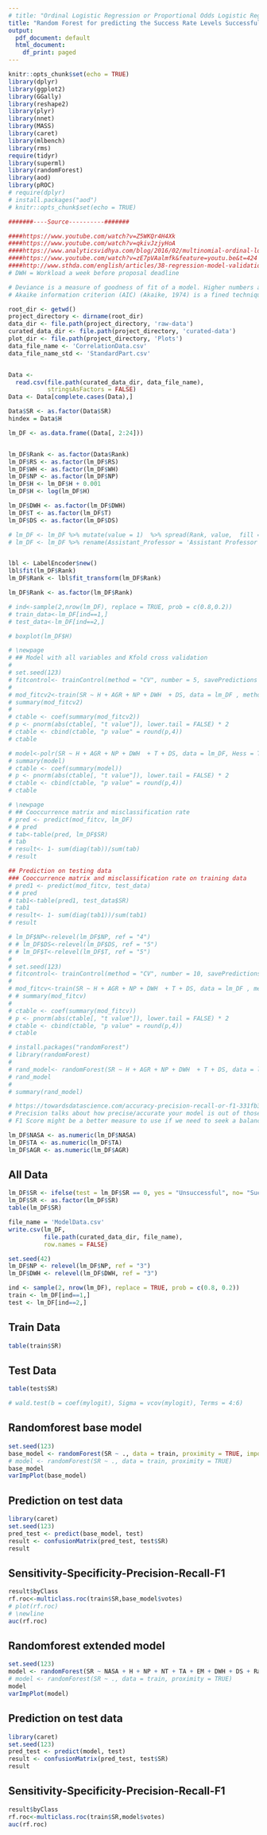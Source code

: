 ```yaml
---
# title: "Ordinal Logistic Regression or Proportional Odds Logistic Regression"
title: "Random Forest for predicting the Success Rate Levels Successful-Unsuccessful"
output:
  pdf_document: default
  html_document:
    df_print: paged
---
```

\newpage
```r
knitr::opts_chunk$set(echo = TRUE)
library(dplyr)
library(ggplot2)
library(GGally)
library(reshape2)
library(plyr)
library(nnet)
library(MASS)
library(caret)
library(mlbench)
library(rms)
require(tidyr)
library(superml)
library(randomForest)
library(aod)
library(pROC)
# require(dplyr)
# install.packages("aod")
# knitr::opts_chunk$set(echo = TRUE)

#######----Source----------#######

####https://www.youtube.com/watch?v=Z5WKQr4H4Xk
####https://www.youtube.com/watch?v=qkivJzjyHoA
####https://www.analyticsvidhya.com/blog/2016/02/multinomial-ordinal-logistic-regression/
####https://www.youtube.com/watch?v=zE7pVAalmfk&feature=youtu.be&t=424
####http://www.sthda.com/english/articles/38-regression-model-validation/157-cross-validation-essentials-in-r/
# DWH = Workload a week before proposal deadline

# Deviance is a measure of goodness of fit of a model. Higher numbers always indicates bad fit.
# Akaike information criterion (AIC) (Akaike, 1974) is a fined technique based on in-sample fit to estimate the likelihood of a model to predict/estimate the future values. A good model is the one that has minimum AIC among all the other models. ... A lower AIC or BIC value indicates a better fit.


```



```r
root_dir <- getwd()
project_directory <- dirname(root_dir)
data_dir <- file.path(project_directory, 'raw-data')
curated_data_dir <- file.path(project_directory, 'curated-data')
plot_dir <- file.path(project_directory, 'Plots')
data_file_name <- 'CorrelationData.csv'
data_file_name_std <- 'StandardPart.csv'


Data <-
  read.csv(file.path(curated_data_dir, data_file_name),
           stringsAsFactors = FALSE)
Data <- Data[complete.cases(Data),]
```


<!-- ```{r,echo=FALSE, warning=FALSE} -->
<!-- success_rate <- ggplot(Data, aes(x = SR)) + -->
<!--   geom_histogram(binwidth = .5, stat = "count") + theme_minimal() + -->
<!--   ylim(0, 200) + -->
<!--   ylab("Count") + xlab("Success rate") + scale_x_discrete( -->
<!--     limits = c("1", "2", "3", "4", "5", "6", "7"), -->
<!--     labels = c("< 10%", -->
<!--                "10-20%", -->
<!--                "20-30%", -->
<!--                "30-50%", -->
<!--                "50-75%", -->
<!--                "75-90%", -->
<!--                "> 90%") -->
<!--   ) + ggtitle("Proposals success rate") + theme(plot.title = element_text(hjust = 0.5)) -->
<!-- print(success_rate) -->


<!-- # success_rate <- ggplot(Data, aes(x = SR)) + -->
<!-- #   geom_histogram(binwidth = .5, stat = "count") + theme_minimal() + -->
<!-- #   ylim(0, 180) + -->
<!-- #   ylab("Count") + xlab("Success rate") + scale_x_discrete( -->
<!-- #     limits = c("1", "2", "3"), -->
<!-- #     labels = c("10-30%", -->
<!-- #                "30-50%", -->
<!-- #                "50-100%") -->
<!-- #   ) + ggtitle("Proposals success rate") + theme(plot.title = element_text(hjust = 0.5)) -->
<!-- # print(success_rate) -->
<!-- ``` -->




```r
Data$SR <- as.factor(Data$SR)
hindex = Data$H

lm_DF <- as.data.frame((Data[, 2:24]))


lm_DF$Rank <- as.factor(Data$Rank)
lm_DF$RS <- as.factor(lm_DF$RS)
lm_DF$WH <- as.factor(lm_DF$WH)
lm_DF$NP <- as.factor(lm_DF$NP)
lm_DF$H <- lm_DF$H + 0.001
lm_DF$H <- log(lm_DF$H)

lm_DF$DWH <- as.factor(lm_DF$DWH)
lm_DF$T <- as.factor(lm_DF$T)
lm_DF$DS <- as.factor(lm_DF$DS)

# lm_DF <- lm_DF %>% mutate(value = 1)  %>% spread(Rank, value,  fill = 0 )
# lm_DF <- lm_DF %>% rename(Assistant_Professor = 'Assistant Professor', Associate_Professor = 'Associate Professor')


lbl <- LabelEncoder$new()
lbl$fit(lm_DF$Rank)
lm_DF$Rank <- lbl$fit_transform(lm_DF$Rank)

lm_DF$Rank <- as.factor(lm_DF$Rank)

# ind<-sample(2,nrow(lm_DF), replace = TRUE, prob = c(0.8,0.2))
# train_data<-lm_DF[ind==1,]
# test_data<-lm_DF[ind==2,]

# boxplot(lm_DF$H)
```

<!-- \newpage -->
<!-- ## Model with NP1 as reference -->
<!-- ```{r, echo=FALSE, warning=FALSE} -->
<!-- # lm_DF$SR <- relevel(lm_DF$SR, ref = 7) -->
<!-- base_model = polr(SR ~ H + NP + AGR + TA + RS + DWH + DS, data = lm_DF, Hess = TRUE) -->
<!-- # base_model=lrm(SR ~ H + NP + AGR, data = lm_DF) -->
<!-- summary(base_model) -->

<!-- ctable <- coef(summary(base_model)) -->
<!-- p <- pnorm(abs(ctable[, "t value"]), lower.tail = FALSE) * 2 -->
<!-- ctable <- cbind(ctable, "p value" = round(p, 4)) -->
<!-- ctable -->
<!-- ``` -->

<!-- ```{r, echo=FALSE, warning=FALSE} -->
<!-- # \newpage -->
<!-- ## Model with NP1 as reference and kfold cross validation -->

<!-- # set.seed(123) -->
<!-- # fitcontrol<- trainControl(method = "CV", number = 10) -->
<!-- #  -->
<!-- # # mod_fitcv<-train(SR ~ H + AGR + NP + DWH  + T + DS, data = lm_DF, na.action = na.omit , method="polr", trControl = fitcontrol) -->
<!-- # mod_fitcv<-train(SR ~ H + AGR + NP, data = lm_DF, na.action = na.omit , method="polr", trControl = fitcontrol) -->
<!-- # # print(mod_fitcv) -->
<!-- # # mod_fitcv<-clm(SR ~ H + AGR + NP + DWH  + T + DS, data = lm_DF, Hess = TRUE) -->
<!-- # summary(mod_fitcv) -->
<!-- #  -->
<!-- # ctable <- coef(summary(mod_fitcv)) -->
<!-- # p <- pnorm(abs(ctable[, "t value"]), lower.tail = FALSE) * 2 -->
<!-- # ctable <- cbind(ctable, "p value" = round(p,4)) -->
<!-- # ctable -->

<!-- ``` -->


<!-- ```{r, echo=FALSE} -->
<!-- # pred <- predict(mod_fitcv, lm_DF) -->
<!-- # # pred -->
<!-- # tab<-table(pred, lm_DF$SR) -->
<!-- # tab -->
<!-- # result<- 1- sum(diag(tab))/sum(tab) -->
<!-- # result -->
<!-- ``` -->



<!-- \newpage -->
<!-- ## Model with NP3 as reference  -->
<!-- ```{r, echo=FALSE, warning=FALSE} -->
<!-- lm_DF$NP <- relevel(lm_DF$NP, ref = "3") -->
<!-- base_model = polr(SR ~ H + NP + AGR + TA + RS + DWH + DS, data = lm_DF, Hess = TRUE) -->
<!-- summary(base_model) -->
<!-- ctable <- coef(summary(base_model)) -->
<!-- p <- pnorm(abs(ctable[, "t value"]), lower.tail = FALSE) * 2 -->
<!-- ctable <- cbind(ctable, "p value" = round(p, 4)) -->
<!-- ctable -->
<!-- ``` -->


<!-- ```{r, echo=FALSE, warning=FALSE} -->
<!-- #\newpage -->
<!-- ## Model with NP4 as reference and kfold cross validation -->

<!-- # set.seed(123) -->
<!-- # fitcontrol<- trainControl(method = "CV", number = 10, savePredictions = T) -->
<!-- #  -->
<!-- # # mod_fitcv<-train(SR ~ H + AGR + NP, data = lm_DF , method="polr", trControl = fitcontrol) -->
<!-- # mod_fitcv<-train(SR ~ H + AGR + NP, data = lm_DF , method="polr", trControl = fitcontrol) -->
<!-- # summary(mod_fitcv) -->
<!-- #  -->
<!-- # ctable <- coef(summary(mod_fitcv)) -->
<!-- # p <- pnorm(abs(ctable[, "t value"]), lower.tail = FALSE) * 2 -->
<!-- # ctable <- cbind(ctable, "p value" = round(p,4)) -->
<!-- # ctable -->

<!-- ``` -->


<!-- \newpage -->
<!-- ## Model with all variables NP1, DWH5 and DS1 as reference -->
<!-- ```{r, echo=FALSE, warning=FALSE} -->

<!-- lm_DF$NP <- relevel(lm_DF$NP, ref = "1") -->
<!-- lm_DF$DWH <- relevel(lm_DF$DWH, ref = "5") -->

<!-- mod_fitcv <- -->
<!--   polr(SR ~ H + NP + AGR + TA + RS + DWH + DS, data = lm_DF, Hess = TRUE) -->
<!-- # mod_fitcv<-polr(SR ~ DS, data = lm_DF , Hess = TRUE) -->
<!-- summary(mod_fitcv) -->

<!-- ctable <- coef(summary(mod_fitcv)) -->
<!-- p <- pnorm(abs(ctable[, "t value"]), lower.tail = FALSE) * 2 -->
<!-- ctable <- cbind(ctable, "p value" = round(p, 4)) -->
<!-- ctable -->
<!-- ``` -->


<!-- \newpage -->
<!-- ## Model with all variables, NP3, DWH1 and DS1 as reference -->
<!-- ```{r, echo=FALSE, warning=FALSE} -->

<!-- # lm_DF$DS<-relevel(lm_DF$DS, ref = "1") -->
<!-- lm_DF$NP <- relevel(lm_DF$NP, ref = "3") -->
<!-- lm_DF$DWH <- relevel(lm_DF$DWH, ref = "1") -->

<!-- mod_fitcv <- -->
<!--   polr(SR ~ H + NP + AGR + TA + RS + DWH + DS, data = lm_DF, Hess = TRUE) -->
<!-- # mod_fitcv<-polr(SR ~ DS, data = lm_DF , Hess = TRUE) -->
<!-- summary(mod_fitcv) -->

<!-- ctable <- coef(summary(mod_fitcv)) -->
<!-- p <- pnorm(abs(ctable[, "t value"]), lower.tail = FALSE) * 2 -->
<!-- ctable <- cbind(ctable, "p value" = round(p, 4)) -->
<!-- ctable -->
<!-- ``` -->

```r
# \newpage
# ## Model with all variables and Kfold cross validation
# 
# set.seed(123)
# fitcontrol<- trainControl(method = "CV", number = 5, savePredictions = T)
# 
# mod_fitcv2<-train(SR ~ H + AGR + NP + DWH  + DS, data = lm_DF , method="polr", trControl = fitcontrol)
# summary(mod_fitcv2)
# 
# ctable <- coef(summary(mod_fitcv2))
# p <- pnorm(abs(ctable[, "t value"]), lower.tail = FALSE) * 2
# ctable <- cbind(ctable, "p value" = round(p,4))
# ctable

```

```r
# model<-polr(SR ~ H + AGR + NP + DWH  + T + DS, data = lm_DF, Hess = TRUE)
# summary(model)
# ctable <- coef(summary(model))
# p <- pnorm(abs(ctable[, "t value"]), lower.tail = FALSE) * 2
# ctable <- cbind(ctable, "p value" = round(p,4))
# ctable
```


```r

# \newpage
# ## Cooccurrence matrix and misclassification rate
# pred <- predict(mod_fitcv, lm_DF)
# # pred
# tab<-table(pred, lm_DF$SR)
# tab
# result<- 1- sum(diag(tab))/sum(tab)
# result
```

```r

## Prediction on testing data
### Cooccurrence matrix and misclassification rate on training data
# pred1 <- predict(mod_fitcv, test_data)
# # pred
# tab1<-table(pred1, test_data$SR)
# tab1
# result<- 1- sum(diag(tab1))/sum(tab1)
# result
```


```r

# lm_DF$NP<-relevel(lm_DF$NP, ref = "4")
# # lm_DF$DS<-relevel(lm_DF$DS, ref = "5")
# # lm_DF$T<-relevel(lm_DF$T, ref = "5")
# 
# set.seed(123)
# fitcontrol<- trainControl(method = "CV", number = 10, savePredictions = T)
# 
# mod_fitcv<-train(SR ~ H + AGR + NP + DWH  + T + DS, data = lm_DF , method="polr", trControl = fitcontrol)
# # summary(mod_fitcv)
# 
# ctable <- coef(summary(mod_fitcv))
# p <- pnorm(abs(ctable[, "t value"]), lower.tail = FALSE) * 2
# ctable <- cbind(ctable, "p value" = round(p,4))
# ctable

```


```r
# install.packages("randomForest")
# library(randomForest)
# 
# rand_model<- randomForest(SR ~ H + AGR + NP + DWH  + T + DS, data = lm_DF)
# rand_model
# 
# summary(rand_model)
```

```r

# https://towardsdatascience.com/accuracy-precision-recall-or-f1-331fb37c5cb9
# Precision talks about how precise/accurate your model is out of those predicted positive, how many of them are actual positive.
# F1 Score might be a better measure to use if we need to seek a balance between Precision and Recall AND there is an uneven class distribution (large number of Actual Negatives).

lm_DF$NASA <- as.numeric(lm_DF$NASA)
lm_DF$TA <- as.numeric(lm_DF$TA)
lm_DF$AGR <- as.numeric(lm_DF$AGR)

```

## All Data
```r

lm_DF$SR <- ifelse(test = lm_DF$SR == 0, yes = "Unsuccessful", no= "Successful")
lm_DF$SR <- as.factor(lm_DF$SR)
table(lm_DF$SR)

file_name = 'ModelData.csv'
write.csv(lm_DF,
          file.path(curated_data_dir, file_name),
          row.names = FALSE)

set.seed(42)
lm_DF$NP <- relevel(lm_DF$NP, ref = "3")
lm_DF$DWH <- relevel(lm_DF$DWH, ref = "3")

ind <- sample(2, nrow(lm_DF), replace = TRUE, prob = c(0.8, 0.2))
train <- lm_DF[ind==1,]
test <- lm_DF[ind==2,]

```
## Train Data
```r
table(train$SR)
```
## Test Data
```r
table(test$SR)
```



<!-- ```{r, echo=FALSE} -->
<!-- mylogit <- glm(SR ~ NP + RS + DWH, data = train, family = "binomial") -->
<!-- summary(mylogit) -->
<!-- ``` -->

```r
# wald.test(b = coef(mylogit), Sigma = vcov(mylogit), Terms = 4:6)
```


\newpage
## Randomforest base model
```r
set.seed(123)
base_model <- randomForest(SR ~ ., data = train, proximity = TRUE, importance=TRUE)
# model <- randomForest(SR ~ ., data = train, proximity = TRUE)
base_model
varImpPlot(base_model)
```
<!-- \newpage -->
<!-- ## Importance of features -->
<!-- ```{r, echo=FALSE} -->
<!-- importance(base_model) -->
<!-- ``` -->

\newpage
## Prediction on test data
```r
library(caret)
set.seed(123)
pred_test <- predict(base_model, test)
result <- confusionMatrix(pred_test, test$SR)
result
```



\newpage
## Sensitivity-Specificity-Precision-Recall-F1
```r
result$byClass
rf.roc<-multiclass.roc(train$SR,base_model$votes)
# plot(rf.roc)
# \newline
auc(rf.roc)
```


<!-- \newpage -->
<!-- ## Randomforest with impotant features -->
<!-- ```{r, echo=FALSE} -->
<!-- set.seed(123) -->
<!-- model <- randomForest(SR ~ NASA + TA + AV + EM + Task + H + DWH + NP + DWR, data = train, proximity = TRUE) -->
<!-- # model <- randomForest(SR ~ ., data = train, proximity = TRUE) -->
<!-- model -->
<!-- ``` -->


\newpage
## Randomforest extended model
```r
set.seed(123)
model <- randomForest(SR ~ NASA + H + NP + NT + TA + EM + DWH + DS + Rank , data = train, proximity = TRUE, importance=TRUE)
# model <- randomForest(SR ~ ., data = train, proximity = TRUE)
model
varImpPlot(model)
```


<!-- \newpage -->
<!-- ## Importance of features -->
<!-- ```{r, echo=FALSE} -->
<!-- importance(model) -->
<!-- ``` -->

\newpage
## Prediction on test data
```r
library(caret)
set.seed(123)
pred_test <- predict(model, test)
result <- confusionMatrix(pred_test, test$SR)
result
```

\newpage
## Sensitivity-Specificity-Precision-Recall-F1
```r
result$byClass
rf.roc<-multiclass.roc(train$SR,model$votes)
auc(rf.roc)
```





<!-- ```{r} -->
<!-- library(rpart) -->
<!-- library(rpart.plot) -->

<!-- fit <- rpart(SR ~ NP + H + AGR + TA + NASA + DWH + T +DS, data = train, method = 'class') -->
<!-- rpart.plot(fit, extra = 106) -->
<!-- ``` -->

<!-- ```{r} -->
<!-- predict_unseen <-predict(fit, test, type = 'class') -->
<!-- predict_unseen -->
<!-- ``` -->

<!-- ```{r} -->
<!-- table_mat <- table(test$SR, predict_unseen) -->
<!-- table_mat -->
<!-- ``` -->

<!-- ```{r} -->
<!-- accuracy_Test <- sum(diag(table_mat)) / sum(table_mat) -->
<!-- accuracy_Test -->
<!-- print(paste('Accuracy for test', accuracy_Test)) -->
<!-- ``` -->

<!-- ```{r} -->
<!-- library(xgboost) -->
<!-- data(iris) -->
<!-- ``` -->
<!-- ```{r} -->
<!-- species = iris$Species -->
<!-- label = as.integer(iris$Species)-1 -->
<!-- iris$Species = NULL -->
<!-- ``` -->

<!-- ```{r} -->
<!-- n = nrow(iris) -->
<!-- train.index = sample(n,floor(0.75*n)) -->
<!-- train.data = as.matrix(iris[train.index,]) -->
<!-- train.label = label[train.index] -->
<!-- test.data = as.matrix(iris[-train.index,]) -->
<!-- test.label = label[-train.index] -->
<!-- ``` -->

<!-- ```{r} -->
<!-- xgb.train = xgb.DMatrix(data=train.data,label=train.label) -->
<!-- xgb.test = xgb.DMatrix(data=test.data,label=test.label) -->
<!-- ``` -->

<!-- ```{r} -->
<!-- num_class = length(levels(species)) -->
<!-- params = list( -->
<!--   booster="gbtree", -->
<!--   eta=0.001, -->
<!--   max_depth=5, -->
<!--   gamma=3, -->
<!--   subsample=0.75, -->
<!--   colsample_bytree=1, -->
<!--   objective="multi:softprob", -->
<!--   eval_metric="mlogloss", -->
<!--   num_class=num_class -->
<!-- ) -->
<!-- ``` -->

<!-- ```{r} -->
<!-- # Train the XGBoost classifer -->
<!-- xgb.fit=xgb.train( -->
<!--   params=params, -->
<!--   data=xgb.train, -->
<!--   nrounds=10000, -->
<!--   nthreads=1, -->
<!--   early_stopping_rounds=10, -->
<!--   watchlist=list(val1=xgb.train,val2=xgb.test), -->
<!--   verbose=0 -->
<!-- ) -->

<!-- # Review the final model and results -->
<!-- xgb.fit -->
<!-- ``` -->
<!-- ```{r} -->
<!-- # Predict outcomes with the test data -->
<!-- xgb.pred = predict(xgb.fit,test.data,reshape=T) -->
<!-- xgb.pred = as.data.frame(xgb.pred) -->
<!-- colnames(xgb.pred) = levels(species) -->
<!-- ``` -->

<!-- ```{r} -->
<!-- # Use the predicted label with the highest probability -->
<!-- xgb.pred$prediction = apply(xgb.pred,1,function(x) colnames(xgb.pred)[which.max(x)]) -->
<!-- xgb.pred$label = levels(species)[test.label+1] -->
<!-- ``` -->

<!-- ```{r} -->
<!-- # Calculate the final accuracy -->
<!-- result = sum(xgb.pred$prediction==xgb.pred$label)/nrow(xgb.pred) -->
<!-- print(paste("Final Accuracy =",sprintf("%1.2f%%", 100*result))) -->
<!-- ``` -->

